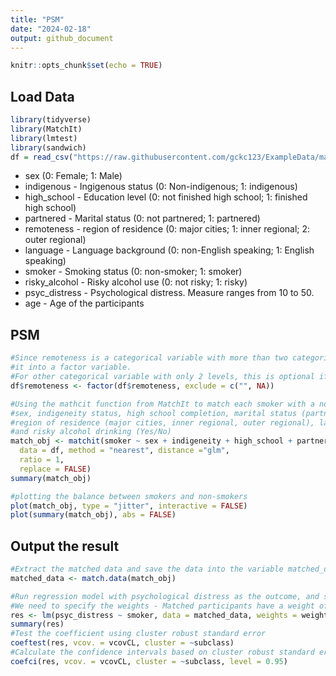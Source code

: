 ```yaml
---
title: "PSM"
date: "2024-02-18"
output: github_document
---
```


```r
knitr::opts_chunk$set(echo = TRUE)
```

## Load Data
```r
library(tidyverse)
library(MatchIt)
library(lmtest)
library(sandwich)
df = read_csv("https://raw.githubusercontent.com/gckc123/ExampleData/main/smoking_psyc_distress.csv")
```

* sex (0: Female; 1: Male)
* indigenous - Ingigenous status (0: Non-indigenous; 1: indigenous)
* high_school - Education level (0: not finished high school; 1: finished high school)
* partnered - Marital status (0: not partnered; 1: partnered)
* remoteness - region of residence (0: major cities; 1: inner regional; 2: outer regional)
* language - Language background (0: non-English speaking; 1: English speaking)
* smoker - Smoking status (0: non-smoker; 1: smoker)
* risky_alcohol - Risky alcohol use (0: not risky; 1: risky)
* psyc_distress - Psychological distress. Measure ranges from 10 to 50.
* age - Age of the participants

## PSM

```r
#Since remoteness is a categorical variable with more than two categories. It is necessary to convert 
#it into a factor variable.
#For other categorical variable with only 2 levels, this is optional if the variable is coded as 0 and 1.
df$remoteness <- factor(df$remoteness, exclude = c("", NA))

#Using the mathcit function from MatchIt to match each smoker with a non-smoker (1 to 1 matching) based on
#sex, indigeneity status, high school completion, marital status (partnered or not),
#region of residence (major cities, inner regional, outer regional), language background (English speaking Yes/No) 
#and risky alcohol drinking (Yes/No)
match_obj <- matchit(smoker ~ sex + indigeneity + high_school + partnered + remoteness + language + risky_alcohol + age,
  data = df, method = "nearest", distance ="glm",
  ratio = 1,
  replace = FALSE)
summary(match_obj)

#plotting the balance between smokers and non-smokers
plot(match_obj, type = "jitter", interactive = FALSE)
plot(summary(match_obj), abs = FALSE)
```

## Output the result

```r
#Extract the matched data and save the data into the variable matched_data
matched_data <- match.data(match_obj)

#Run regression model with psychological distress as the outcome, and smoker as the only predictor
#We need to specify the weights - Matched participants have a weight of 1, unmatched participants 
res <- lm(psyc_distress ~ smoker, data = matched_data, weights = weights)
summary(res)
#Test the coefficient using cluster robust standard error
coeftest(res, vcov. = vcovCL, cluster = ~subclass)
#Calculate the confidence intervals based on cluster robust standard error
coefci(res, vcov. = vcovCL, cluster = ~subclass, level = 0.95)

```